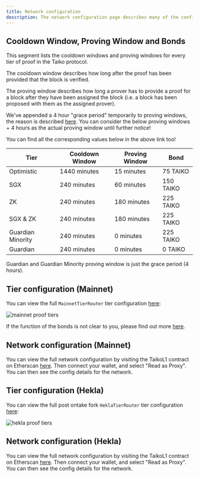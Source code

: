 ```yaml
---
title: Network configuration
description: The network configuration page describes many of the configuration details of the network.
---
```



## Cooldown Window, Proving Window and Bonds

This segment lists the cooldown windows and proving windows for every tier of proof in the Taiko protocol.

The cooldown window describes how long after the proof has been provided that the block is verified.

The proving window describes how long a prover has to provide a proof for a block after they have been assigned the block (i.e. a block has been proposed with them as the assigned prover).

We've appended a 4 hour "grace period" temporarily to proving windows, the reason is described [here](https://github.com/taikoxyz/taiko-mono/blob/main/packages/protocol/contracts/layer1/tiers/TierProviderBase.sol#L13). You can consider the below proving windows + 4 hours as the actual proving window until further notice!

You can find all the corresponding values below in the above link too!

| Tier              | Cooldown Window | Proving Window | Bond      |
| ----------------- | --------------- | -------------- | --------- |
| Optimistic        | 1440 minutes    | 15 minutes     | 75 TAIKO  |
| SGX               | 240 minutes     | 60 minutes     | 150 TAIKO |
| ZK                | 240 minutes     | 180 minutes    | 225 TAIKO |
| SGX & ZK          | 240 minutes     | 180 minutes    | 225 TAIKO |
| Guardian Minority | 240 minutes     | 0 minutes      | 225 TAIKO |
| Guardian          | 240 minutes     | 0 minutes      | 0 TAIKO   |

<Aside>
Guardian and Guardian Minority proving window is just the grace period (4 hours).
</Aside>

## Tier configuration (Mainnet)

You can view the full `MainnetTierRouter` tier configuration [here](https://github.com/taikoxyz/taiko-mono/blob/main/packages/protocol/contracts/layer1/mainnet/rollup/MainnetTierRouter.sol):

![mainnet proof tiers](~/assets/content/docs/network-reference/proof-tier-config-mn.webp)

If the function of the bonds is not clear to you, please find out more [here](/resources/terminology#bonding-related).

## Network configuration (Mainnet)

You can view the full network configuration by visiting the TaikoL1 contract on Etherscan [here](https://etherscan.io/address/0x06a9Ab27c7e2255df1815E6CC0168d7755Feb19a#readProxyContract). Then connect your wallet, and select "Read as Proxy". You can then see the config details for the network.

## Tier configuration (Hekla)

You can view the full post ontake fork `HeklaTierRouter` tier configuration [here](https://github.com/taikoxyz/taiko-mono/blob/main/packages/protocol/contracts/layer1/hekla/HeklaTierRouter.sol):

![hekla proof tiers](~/assets/content/docs/network-reference/proof-tier-config-hekla.webp)

## Network configuration (Hekla)

You can view the full network configuration by visiting the TaikoL1 contract on Etherscan [here](https://holesky.etherscan.io/address/0x79C9109b764609df928d16fC4a91e9081F7e87DB#readProxyContract). Then connect your wallet, and select "Read as Proxy". You can then see the config details for the network.
